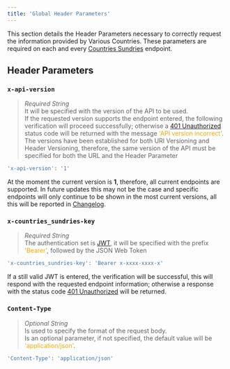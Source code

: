 ```yaml
---
title: 'Global Header Parameters'
---
```


This section details the Header Parameters necessary to correctly request the information provided by Various Countries. These parameters are required on each and every <a href="/" id="link" class="no-underline">Countries Sundries</a> endpoint.

## Header Parameters

### `x-api-version`
>_Required String_\
It will be specified with the version of the API to be used.\
If the requested version supports the endpoint entered, the following verification will proceed successfully; otherwise a <a href="https://developer.mozilla.org/en-US/docs/Web/HTTP/Status/401" target="_blank" id="link" class="no-underline"><span class="text-[#f0a802] hover:text-[#f8c554]">401 Unauthorized</span></a> status code will be returned with the message <span style="color: #f0a802;">'API version incorrect'</span>.
The versions have been established for both URI Versioning and Header Versioning, therefore, the same version of the API must be specified for both the URL and the Header Parameter

```js
'x-api-version': '1'
```

At the moment the current version is **1**, therefore, all current endpoints are supported. In future updates this may not be the case and specific endpoints will only continue to be shown in the most current versions, all this will be reported in <a href="/docs/changelog/changelog" id="link" class="no-underline">Changelog</a>.


### `x-countries_sundries-key`
>_Required String_\
The authentication set is <a href="https://jwt.io/" target="_blank" id="link" class="no-underline">JWT</a>, it will be specified with the prefix <span style="color: #f0a802;">'Bearer'</span>, followed by the JSON Web Token

```js
'x-countries_sundries-key': 'Bearer x-xxxx-xxxx-x'
```
If a still valid JWT is entered, the verification will be successful, this will respond with the requested endpoint information; otherwise a response with the status code <a href="https://developer.mozilla.org/en-US/docs/Web/HTTP/Status/401" target="_blank" id="link" class="no-underline"><span class="text-[#f0a802] hover:text-[#f8c554]">401 Unauthorized</span></a> will be returned.


### `Content-Type`
>_Optional String_\
Is used to specify the format of the request body.\
Is an optional parameter, if not specified, the default value will be <span style="color: #f0a802;">'application/json'</span>.

```js
'Content-Type': 'application/json'
```